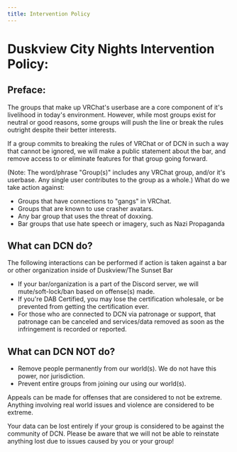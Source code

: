 ---
title: Intervention Policy
---
# Duskview City Nights Intervention Policy:
## Preface:
The groups that make up VRChat's userbase are a core component of it's livelihood in today's environment.  However, while most groups exist for neutral or good reasons, some groups will push the line or break the rules outright despite their better interests.

If a group commits to breaking the rules of VRChat or of DCN in such a way that cannot be ignored, we will make a public statement about the bar, and remove access to or eliminate features for that group going forward.

(Note: The word/phrase "Group(s)" includes any VRChat group, and/or it's userbase.  Any single user contributes to the group as a whole.)
What do we take action against:
- Groups that have connections to "gangs" in VRChat.
- Groups that are known to use crasher avatars.
- Any bar group that uses the threat of doxxing.
- Bar groups that use hate speech or imagery, such as Nazi Propaganda

## What can DCN do?
The following interactions can be performed if action is taken against a bar or other organization inside of Duskview/The Sunset Bar

- If your bar/organization is a part of the Discord server, we will mute/soft-lock/ban based on offense(s) made.
- If you're DAB Certified, you may lose the certification wholesale, or be prevented from getting the certification ever.
- For those who are connected to DCN via patronage or support, that patronage can be canceled and services/data removed as soon as the infringement is recorded or reported.

## What can DCN NOT do?
- Remove people permanently from our world(s).  We do not have this power, nor jurisdiction.
- Prevent entire groups from joining our using our world(s).

Appeals can be made for offenses that are considered to not be extreme.  Anything involving real world issues and violence are considered to be extreme.

Your data can be lost entirely if your group is considered to be against the community of DCN.  Please be aware that we will not be able to reinstate anything lost due to issues caused by you or your group!